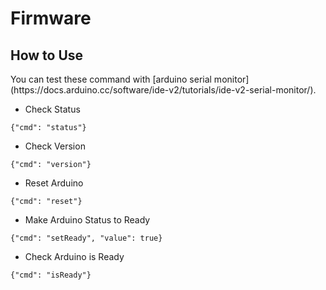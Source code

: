 
# Firmware

## How to Use

<Callout>
    You can test these command with [arduino serial monitor](https://docs.arduino.cc/software/ide-v2/tutorials/ide-v2-serial-monitor/).
</Callout>

- Check Status

```code copy
{"cmd": "status"}
```

- Check Version

```code copy
{"cmd": "version"}
```

- Reset Arduino

```code copy
{"cmd": "reset"}
```

- Make Arduino Status to Ready

```code copy
{"cmd": "setReady", "value": true}
```

- Check Arduino is Ready

```code copy
{"cmd": "isReady"}
```
